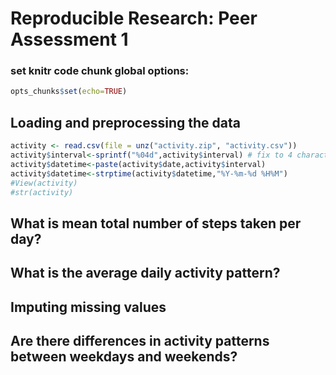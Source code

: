 # Reproducible Research: Peer Assessment 1

### set knitr code chunk global options:
```r
opts_chunks$set(echo=TRUE)
```

## Loading and preprocessing the data
```r
activity <- read.csv(file = unz("activity.zip", "activity.csv"))
activity$interval<-sprintf("%04d",activity$interval) # fix to 4 characters 
activity$datetime<-paste(activity$date,activity$interval)
activity$datetime<-strptime(activity$datetime,"%Y-%m-%d %H%M")
#View(activity)
#str(activity)
```

## What is mean total number of steps taken per day?



## What is the average daily activity pattern?



## Imputing missing values



## Are there differences in activity patterns between weekdays and weekends?
